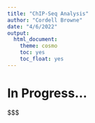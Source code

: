 ```yaml
---
title: "ChIP-Seq Analysis"
author: "Cordell Browne"
date: "4/6/2022"
output:
  html_document:
    theme: cosmo
    toc: yes
    toc_float: yes
---
```




# In Progress... 

$$$